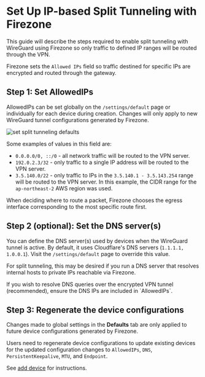 
# Set Up IP-based Split Tunneling with Firezone

This guide will describe the steps required to enable split tunneling with
WireGuard using Firezone so only traffic to defined IP ranges will be routed
through the VPN.

Firezone sets the `Allowed IPs` field so traffic destined for specific IPs are
encrypted and routed through the gateway.

## Step 1: Set AllowedIPs

AllowedIPs can be set globally on the `/settings/default` page or individually
for each device during creation. Changes will only apply to new WireGuard tunnel
configurations generated by Firezone.

<Image
  alt="set split tunneling defaults"
  src="/images/set-split-tunneling-defaults.png"
  width={960}
  height={540}
/>

Some examples of values in this field are:

- `0.0.0.0/0, ::/0` - all network traffic will be routed to the VPN server.
- `192.0.2.3/32` - only traffic to a single IP address will be routed to the VPN
  server.
- `3.5.140.0/22` - only traffic to IPs in the `3.5.140.1 - 3.5.143.254` range
  will be routed to the VPN server. In this example, the CIDR range for the
  `ap-northeast-2` AWS region was used.

<Alert color="info">
  When deciding where to route a packet, Firezone chooses the egress interface
  corresponding to the most specific route first.
</Alert>

## Step 2 (optional): Set the DNS server(s)

You can define the DNS server(s) used by devices when the WireGuard tunnel is
active. By default, it uses Cloudflare's DNS servers (`1.1.1.1, 1.0.0.1`). Visit
the `/settings/default` page to override this value.

For split tunneling, this may be desired if you run a DNS server that resolves
internal hosts to private IPs reachable via Firezone.

<Alert color="info">
  If you wish to resolve DNS queries over the encrypted VPN tunnel
  (recommended), ensure the DNS IPs are included in `AllowedIPs`.
</Alert>

## Step 3: Regenerate the device configurations

Changes made to global settings in the **Defaults** tab are only applied to
future device configurations generated by Firezone.

Users need to regenerate device configurations to update existing devices for
the updated configuration changes to `AllowedIPs`, `DNS`, `PersistentKeepalive`,
`MTU`, and `Endpoint`.

See [add device](/docs/user-guides/add-devices) for instructions.
